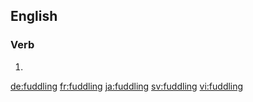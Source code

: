==English==

===Verb===
{{head|en}}

# {{present participle of|fuddle}}

[[de:fuddling]]
[[fr:fuddling]]
[[ja:fuddling]]
[[sv:fuddling]]
[[vi:fuddling]]